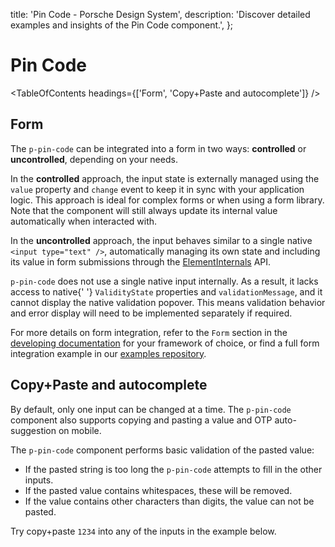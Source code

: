 
  title: 'Pin Code - Porsche Design System',
  description: 'Discover detailed examples and insights of the Pin Code component.',
};

# Pin Code <ComponentStatus tagName="p-pin-code"></ComponentStatus>

<TableOfContents headings={['Form', 'Copy+Paste and autocomplete']} />

## Form

The `p-pin-code` can be integrated into a form in two ways: **controlled** or **uncontrolled**, depending on your needs.

In the **controlled** approach, the input state is externally managed using the `value` property and `change` event to
keep it in sync with your application logic. This approach is ideal for complex forms or when using a form library. Note
that the component will still always update its internal value automatically when interacted with.

In the **uncontrolled** approach, the input behaves similar to a single native `<input type="text" />`, automatically
managing its own state and including its value in form submissions through the
[ElementInternals](https://developer.mozilla.org/en-US/docs/Web/API/ElementInternals) API.

<Notification heading="Attention" heading-tag="h2" state="warning">
  <code>p-pin-code</code> does not use a single native input internally. As a result, it lacks access to native{' '}
  <code>ValidityState</code>
  properties and <code>validationMessage</code>, and it cannot display the native validation popover. This means
  validation behavior and error display will need to be implemented separately if required.
</Notification>

For more details on form integration, refer to the `Form` section in the
[developing documentation](/developing/introduction) for your framework of choice, or find a full form integration
example in our [examples repository](https://github.com/porsche-design-system/examples/tree/main/frameworks).

<ComponentExample codeSample={pinCodeExampleForm} />

## Copy+Paste and autocomplete

By default, only one input can be changed at a time. The `p-pin-code` component also supports copying and pasting a
value and OTP auto-suggestion on mobile.

The `p-pin-code` component performs basic validation of the pasted value:

- If the pasted string is too long the `p-pin-code` attempts to fill in the other inputs.
- If the pasted value contains whitespaces, these will be removed.
- If the value contains other characters than digits, the value can not be pasted.

Try copy+paste `1234` into any of the inputs in the example below.

<ComponentStory story={pinCodeStory} />
